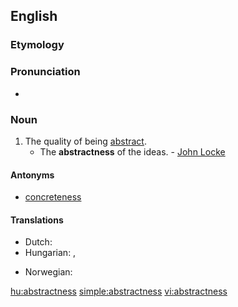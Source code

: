 ==English==

===Etymology===
{{suffix|abstract|ness}}

===Pronunciation===
* {{a|US}} {{IPA|/æb.ˈstræk.nəs/|/æb.ˈstrækt.nəs/}}

===Noun===
{{en-noun|es}}

# The quality of being [[abstract]].
#* The '''abstractness''' of the ideas. - [[w:John Locke|John Locke]]

====Antonyms====
* [[concreteness]]

====Translations====
{{trans-top|the quality of being abstract}}
* Dutch: {{t|nl|abstractheid|f}}
* Hungarian: {{t+|hu|elvontság}}, {{t+|hu|absztraktság}}
{{trans-mid}}
* Norwegian: {{t|nb|abstrakthet|m|f}}
{{trans-bottom}}

[[hu:abstractness]]
[[simple:abstractness]]
[[vi:abstractness]]